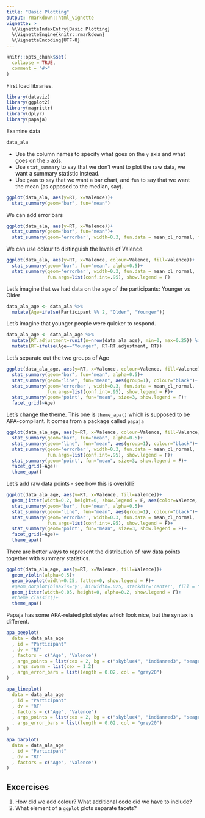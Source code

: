 ```yaml
---
title: "Basic Plotting"
output: rmarkdown::html_vignette
vignette: >
  %\VignetteIndexEntry{Basic Plotting}
  %\VignetteEngine{knitr::rmarkdown}
  %\VignetteEncoding{UTF-8}
---
```


```r
knitr::opts_chunk$set(
  collapse = TRUE,
  comment = "#>"
)
```

First load libraries.

```r
library(dataviz)
library(ggplot2)
library(magrittr)
library(dplyr)
library(papaja)
```

Examine data

```r
data_ala
```

* Use the column names to specify what goes on the `y` axis and what goes on the `x` axis.
* Use `stat_summary` to say that we don't want to plot the raw data, we want a summary statistic instead.
* Use `geom` to say that we want a bar chart, and `fun` to say that we want the mean (as opposed to the median, say). 

```r
ggplot(data_ala, aes(y=RT, x=Valence))+
  stat_summary(geom="bar", fun="mean")
```

We can add error bars

```r
ggplot(data_ala, aes(y=RT, x=Valence))+
  stat_summary(geom="bar", fun="mean")+
  stat_summary(geom='errorbar', width=0.3, fun.data = mean_cl_normal, fun.args=list(conf.int=.95))
```

We can use colour to distinguish the levels of Valence.

```r
ggplot(data_ala, aes(y=RT, x=Valence, colour=Valence, fill=Valence))+
  stat_summary(geom="bar", fun="mean", alpha=0.5)+
  stat_summary(geom='errorbar', width=0.3, fun.data = mean_cl_normal, 
               fun.args=list(conf.int=.95), show.legend = F)
```

Let's imagine that we had data on the age of the participants: Younger vs Older

```r
data_ala_age <- data_ala %>% 
  mutate(Age=ifelse(Participant %% 2, "Older", "Younger"))
```

Let's imagine that younger people were quicker to respond.

```r
data_ala_age <- data_ala_age %>% 
  mutate(RT.adjustment=runif(n=nrow(data_ala_age), min=0, max=0.25)) %>% 
  mutate(RT=ifelse(Age=="Younger", RT-RT.adjustment, RT))
```

Let's separate out the two groups of Age

```r
ggplot(data_ala_age, aes(y=RT, x=Valence, colour=Valence, fill=Valence))+
  stat_summary(geom="bar", fun="mean", alpha=0.5)+
  stat_summary(geom="line", fun="mean", aes(group=1), colour="black")+
  stat_summary(geom='errorbar', width=0.3, fun.data = mean_cl_normal, 
               fun.args=list(conf.int=.95), show.legend = F)+
  stat_summary(geom='point', fun="mean", size=3, show.legend = F)+
  facet_grid(~Age)
```

Let's change the theme. This one is `theme_apa()` which is supposed to be APA-compliant. It comes from a package called `papaja`

```r
ggplot(data_ala_age, aes(y=RT, x=Valence, colour=Valence, fill=Valence))+
  stat_summary(geom="bar", fun="mean", alpha=0.5)+
  stat_summary(geom="line", fun="mean", aes(group=1), colour="black")+
  stat_summary(geom='errorbar', width=0.3, fun.data = mean_cl_normal, 
               fun.args=list(conf.int=.95), show.legend = F)+
  stat_summary(geom='point', fun="mean", size=3, show.legend = F)+
  facet_grid(~Age)+
  theme_apa()
```

Let's add raw data points - see how this is overkill?

```r
ggplot(data_ala_age, aes(y=RT, x=Valence, fill=Valence))+
  geom_jitter(width=0.2, height=0, show.legend = F, aes(color=Valence, fill=Valence))+
  stat_summary(geom="bar", fun="mean", alpha=0.5)+
  stat_summary(geom="line", fun="mean", aes(group=1), colour="black")+
  stat_summary(geom='errorbar', width=0.3, fun.data = mean_cl_normal, 
               fun.args=list(conf.int=.95), show.legend = F)+
  stat_summary(geom='point', fun="mean", size=3, show.legend = F)+
  facet_grid(~Age)+
  theme_apa()
```

There are better ways to represent the distribution of raw data points together with summary statistics.

```r
ggplot(data_ala_age, aes(y=RT, x=Valence, fill=Valence))+
  geom_violin(alpha=0.5)+
  geom_boxplot(width=0.25, fatten=0, show.legend = F)+
  #geom_dotplot(binaxis='y', binwidth=.025, stackdir='center', fill = "grey", dotsize=0.5, position=position_dodge(0.75)) +
  geom_jitter(width=0.05, height=0, alpha=0.2, show.legend = F)+
  #theme_classic()+
  theme_apa()
```



Papaja has some APA-related plot styles which look nice, but the syntax is different.

```r
apa_beeplot(
  data = data_ala_age
  , id = "Participant"
  , dv = "RT"
  , factors = c("Age", "Valence")
  , args_points = list(cex = 2, bg = c("skyblue4", "indianred3", "seagreen4"), col = "white")
  , args_swarm = list(cex = 1.2)
  , args_error_bars = list(length = 0.02, col = "grey20")
)

apa_lineplot(
  data = data_ala_age
  , id = "Participant"
  , dv = "RT"
  , factors = c("Age", "Valence")
  , args_points = list(cex = 2, bg = c("skyblue4", "indianred3", "seagreen4"), col = "white")
  , args_error_bars = list(length = 0.02, col = "grey20")
)

apa_barplot(
  data = data_ala_age
  , id = "Participant"
  , dv = "RT"
  , factors = c("Age", "Valence")
)
```

## Excercises

1. How did we add colour? What additional code did we have to include?
1. What element of a `ggplot` plots separate facets?
